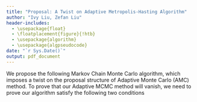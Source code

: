 ```yaml
---
title: "Proposal: A Twist on Adaptive Metropolis-Hasting Algorithm"
author: "Ivy Liu, Zefan Liu"
header-includes:
  - \usepackage{float}
  - \floatplacement{figure}{!htb}
  - \usepackage{algorithm}
  - \usepackage{algpseudocode}
date: "`r Sys.Date()`"
output: pdf_document
---
```


\section{1. Introduction}


\section{1. Methodology}
\subsection{2.1 Algorithm}
We propose the following Markov Chain Monte Carlo algorithm, which imposes a twist on the proposal structure of Adaptive Monte Carlo (AMC) method. 
\begin{algorithm}
    \caption{Let's try}
    \begin{algorithmic}[1]
        \State Initialize $\Gamma_0 = \mathbf{I}_d, \beta = 0.05, \alpha_0 = 0.4$, and $\sum_1 = \mathbf{I}_d$. Let $N$ denotes the iteration times, $x$ denotes samples and $\gamma(x)$ denotes the unnormalized density of the distribution to sample from. Let $x_0$ denote the initial value picked from the target distribution.
        \State For $n=1,2,...,N$, repeat
        \begin{equation*}
        \begin{split}
        \Sigma_{n,n>1} &= \frac{1}{n}\sum^{n-1}_{i=1}(x_i-\Bar{x})(x_i-\Bar{x})^T\\
        W_n &= \frac{\alpha_{n-1}-0.4}{\sqrt{n}}\\
        \Gamma_n &= (1+W_n)\Gamma_{n-1} \\
        x' &\sim Qn(x_n|x_{n-1})\\
           & = (1-\beta)N(x_{n-1},(2.38)^2\Gamma_n/d)+\beta N(x_{n-1},(0.1)^2\Gamma_n/d)\\
        \alpha_n &= min(1,\frac{\gamma(x')Q_n(x_{n-1}|x')}
                              {\gamma(x_{n-1})Q_n(x'|x-{n-1})}) \\
        u &\sim Unif(0,1)\\
        \text{if $u\leq \alpha_n$, set $x_n = x'$, otherwise $x_n = x_{n-1}$}
        \end{split}
        \end{equation*}
        \State Return a sequence of samples $\{x_1,...,x_N\}$.
    \end{algorithmic}
\end{algorithm}

\subsection{2.2 Proof of Ergodicity}
To prove that our Adaptive MCMC method will vanish, we need to prove our algorithm satisfy the following two conditions
\begin{enumerate}
\item \textbf{Diminishing Adaptation}: 
$\text{lim}_{n\rightarrow\infty}\text{sup}_{x\in \mathbf{X}}||P_{\Gamma_{n+1}}(x)-P_{\Gamma_{n}}(x)||$ is $o_p(1)$
\item \textbf{Bounded Convergence}: The time that distribution that our algorithm preserves converges to the target distribution is finite.
\end{enumerate}
\subsection{2.3 Simulation}


\section*{References}